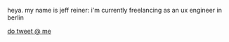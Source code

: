 
<Helmet>
  <link rel="icon" type="image/png" href={favicon} />
</Helmet>

heya. my name is jeff reiner: i'm currently freelancing as an ux engineer in berlin

[do tweet @ me](/contact)
